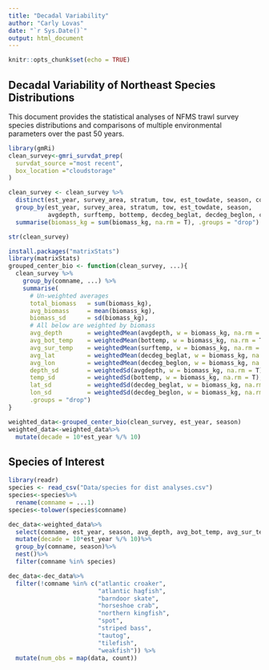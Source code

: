 ```yaml
---
title: "Decadal Variability"
author: "Carly Lovas"
date: "`r Sys.Date()`"
output: html_document
---
```


```r
knitr::opts_chunk$set(echo = TRUE)
```

## Decadal Variability of Northeast Species Distributions

This document provides the statistical analyses of NFMS trawl survey species distributions and comparisons of multiple environmental parameters over the past 50 years. 

```r
library(gmRi)
clean_survey<-gmri_survdat_prep(
  survdat_source ="most recent",
  box_location ="cloudstorage"
)

clean_survey <- clean_survey %>% 
  distinct(est_year, survey_area, stratum, tow, est_towdate, season, comname, catchsex, .keep_all = T) %>%
  group_by(est_year, survey_area, stratum, tow, est_towdate, season, 
           avgdepth, surftemp, bottemp, decdeg_beglat, decdeg_beglon, comname) %>% 
  summarise(biomass_kg = sum(biomass_kg, na.rm = T), .groups = "drop")

str(clean_survey)

install.packages("matrixStats")
library(matrixStats)
grouped_center_bio <- function(clean_survey, ...){
  clean_survey %>% 
    group_by(comname, ...) %>% 
    summarise(
      # Un-weighted averages
      total_biomass   = sum(biomass_kg),
      avg_biomass     = mean(biomass_kg),
      biomass_sd      = sd(biomass_kg),
      # All below are weighted by biomass
      avg_depth       = weightedMean(avgdepth, w = biomass_kg, na.rm = T),
      avg_bot_temp    = weightedMean(bottemp, w = biomass_kg, na.rm = T),
      avg_sur_temp    = weightedMean(surftemp, w = biomass_kg, na.rm = T),
      avg_lat         = weightedMean(decdeg_beglat, w = biomass_kg, na.rm = T),
      avg_lon         = weightedMean(decdeg_beglon, w = biomass_kg, na.rm = T),
      depth_sd        = weightedSd(avgdepth, w = biomass_kg, na.rm = T),
      temp_sd         = weightedSd(bottemp, w = biomass_kg, na.rm = T),
      lat_sd          = weightedSd(decdeg_beglat, w = biomass_kg, na.rm = T),
      lon_sd          = weightedSd(decdeg_beglon, w = biomass_kg, na.rm = T),
      .groups = "drop") 
}

weighted_data<-grouped_center_bio(clean_survey, est_year, season)
weighted_data<-weighted_data%>%
  mutate(decade = 10*est_year %/% 10)
```

## Species of Interest

```r
library(readr)
species <- read_csv("Data/species for dist analyses.csv")
species<-species%>%
  rename(comname = ...1)
species<-tolower(species$comname)

dec_data<-weighted_data%>%
  select(comname, est_year, season, avg_depth, avg_bot_temp, avg_sur_temp, avg_lat, avg_lon)%>%
  mutate(decade = 10*est_year %/% 10)%>%
  group_by(comname, season)%>%
  nest()%>%
  filter(comname %in% species)

dec_data<-dec_data%>% 
  filter(!comname %in% c("atlantic croaker",
                         "atlantic hagfish",
                         "barndoor skate",
                         "horseshoe crab",
                         "northern kingfish",
                         "spot",
                         "striped bass",
                         "tautog",
                         "tilefish",
                         "weakfish")) %>%
  mutate(num_obs = map(data, count))
```

